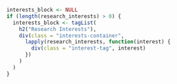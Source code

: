 ```r
interests_block <- NULL
if (length(research_interests) > 0) {
  interests_block <- tagList(
    h2("Research Interests"),
    div(class = "interests-container",
      lapply(research_interests, function(interest) {
        div(class = "interest-tag", interest)
      })
    )
  )
}
```